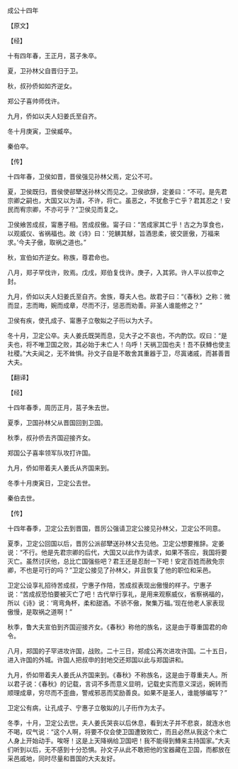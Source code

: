 

成公十四年

【原文】

【经】

十有四年春，王正月，莒子朱卒。

夏，卫孙林父自晋归于卫。

秋，叔孙侨如如齐逆女。

郑公子喜帅师伐许。

九月，侨如以夫人妇姜氏至自齐。

冬十月庚寅，卫侯臧卒。

秦伯卒。

【传】

十四年春，卫侯如晋，晋侯强见孙林父焉，定公不可。

夏，卫侯既归，晋侯使郤犫送孙林父而见之。卫侯欲辞，定姜曰：“不可。是先君宗卿之嗣也，大国又以为请，不许，将亡。虽恶之，不犹愈于亡乎？君其忍之！安民而宥宗卿，不亦可乎？”卫侯见而复之。

卫侯飨苦成叔，甯惠子相。苦成叔傲。甯子曰：“苦成家其亡乎！古之为享食也，以观威仪、省祸福也。故《诗》曰：‘兕觵其觩，旨酒思柔，彼交匪傲，万福来求。’今夫子傲，取祸之道也。”

秋，宣伯如齐逆女。称族，尊君命也。

八月，郑子罕伐许，败焉。戊戌，郑伯复伐许。庚子，入其郛。许人平以叔申之封。

九月，侨如以夫人妇姜氏至自齐。舍族，尊夫人也。故君子曰：“《春秋》之称：微而显，志而晦，婉而成章，尽而不汙，惩恶而劝善。非圣人谁能修之？”

卫侯有疾，使孔成子、甯惠子立敬姒之子衎以为大子。

冬十月，卫定公卒。夫人姜氏既哭而息，见大子之不哀也，不内酌饮。叹曰：“是夫也，将不唯卫国之败，其必始于未亡人！乌呼！天祸卫国也夫！吾不获鱄也使主社稷。”大夫闻之，无不耸惧。孙文子自是不敢舍其重器于卫，尽寘诸戚，而甚善晋大夫。

【翻译】

【经】

十四年春季，周历正月，莒子朱去世。

夏季，卫国孙林父从晋国回到卫国。

秋季，叔孙侨去齐国迎接齐女。

郑国公子喜率领军队攻打许国。

九月，侨如带着夫人姜氏从齐国来到。

冬季十月庚寅日，卫定公去世。

秦伯去世。

【传】

十四年春季，卫定公去到晋国，晋厉公强请卫定公接见孙林父，卫定公不同意。

夏季，卫定公回国以后，晋厉公派郤犫送孙林父去见他。卫定公想要推辞。定姜说：“不行。他是先君宗卿的后代，大国又以此作为请求，如果不答应，我国将要灭亡。虽然讨厌他，总比亡国强些吧？君王还是忍耐一下吧！安定百姓而赦免宗卿，不也是可行的吗？”卫定公接见了孙林父，并且恢复了他的职位和采邑。

卫定公设享礼招待苦成叔，宁惠子作陪，苦成叔表现出傲慢的样子。宁惠子说：“苦成叔恐怕要被灭亡了吧！古代举行享礼，是用来观察威仪，省察祸福的，所以《诗》说：‘弯弯角杯，柔和甜酒。不骄不傲，聚集万福。’现在他老人家表现傲慢，是取祸之道啊！”

秋季，鲁大夫宣伯到齐国迎接齐女。《春秋》称他的族名，这是由于尊重国君的命令。

八月，郑国的子罕进攻许国，战败。二十三日，郑成公再次进攻许国。二十五日，进入许国的外城。许国人把叔申的封地交还郑国以此与郑国讲和。

九月，侨如带着夫人姜氏从齐国来到。《春秋》不称族名，这是由于尊重夫人。所以君子说：《春秋》的记载，言词不多而意义显明，记载史实而意义深远，婉转而顺理成章，穷尽而不歪曲，警戒邪恶而奖励善良。如果不是圣人，谁能够编写？”

卫定公有病，让孔成子、宁惠子立敬姒的儿子衎作为太子。

冬季，十月，卫定公去世。夫人姜氏哭丧以后休息，看到太子并不悲哀，就连水也不喝，叹气说：“这个人啊，将要不仅会使卫国遭致败亡，而且必然从我这个未亡人身上开始动手。唉呀！这是上天降祸给卫国吧！我不能得到鱄来主持国家。”大夫们听到以后，无不感到十分恐惧。孙文子从此不敢把他的宝器藏在卫国，而都放在采邑戚地，同时尽量和晋国的大夫友好。

